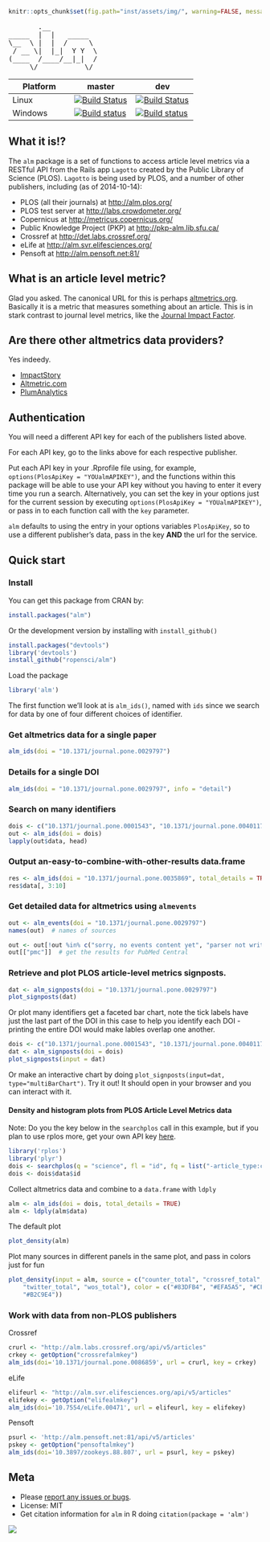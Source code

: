 ```r
knitr::opts_chunk$set(fig.path="inst/assets/img/", warning=FALSE, message=FALSE)
```

<pre>
       .__
_____  |  |   _____
\__  \ |  |  /     \
 / __ \|  |_|  Y Y  \
(____  /____/__|_|  /
     \/           \/
</pre>

|Platform|master|dev|
|----|----|----|
|Linux|[![Build Status](https://api.travis-ci.org/ropensci/alm.png?branch=master)](https://travis-ci.org/ropensci/alm?branch=master)|[![Build Status](https://api.travis-ci.org/ropensci/alm.png?branch=dev)](https://travis-ci.org/ropensci/alm?branch=dev)|
|Windows|[![Build status](https://ci.appveyor.com/api/projects/status/w7mrpr5owh9deepq/branch/master)](https://ci.appveyor.com/project/sckott/alm/branch/master)|[![Build status](https://ci.appveyor.com/api/projects/status/w7mrpr5owh9deepq/branch/dev)](https://ci.appveyor.com/project/sckott/alm/branch/dev)|

## What it is!?

The `alm` package is a set of functions to access article level metrics via a RESTful API from the Rails app `Lagotto` created by the Public Library of Science (PLOS). `Lagotto` is being used by PLOS, and a number of other publishers, including (as of 2014-10-14):

* PLOS (all their journals) at [http://alm.plos.org/]()
* PLOS test server at [http://labs.crowdometer.org/]()
* Copernicus at [http://metricus.copernicus.org/]()
* Public Knowledge Project (PKP) at [http://pkp-alm.lib.sfu.ca/]()
* Crossref at [http://det.labs.crossref.org/]()
* eLife at [http://alm.svr.elifesciences.org/]()
* Pensoft at [http://alm.pensoft.net:81/]()

## What is an article level metric?

Glad you asked. The canonical URL for this is perhaps [altmetrics.org](http://altmetrics.org/manifesto/). Basically it is a metric that measures something about an article. This is in stark contrast to journal level metrics, like the [Journal Impact Factor](http://www.wikiwand.com/en/Impact_factor).

## Are there other altmetrics data providers?

Yes indeedy.

+ [ImpactStory](http://impactstory.org/)
+ [Altmetric.com](http://altmetric.com/)
+ [PlumAnalytics](http://www.plumanalytics.com/)

## Authentication

You will need a different API key for each of the publishers listed above.

For each API key, go to the links above for each respective publisher.

Put each API key in your .Rprofile file using, for example, `options(PlosApiKey = "YOUalmAPIKEY")`, and the functions within this package will be able to use your API key without you having to enter it every time you run a search. Alternatively, you can set the key in your options just for the current session by executing `options(PlosApiKey = "YOUalmAPIKEY")`, or pass in to each function call with the `key` parameter.

`alm` defaults to using the entry in your options variables `PlosApiKey`, so to use a different publisher's data, pass in the key __AND__ the url for the service.

## Quick start

### Install

You can get this package from CRAN by:

```r
install.packages("alm")
```


Or the development version by installing with `install_github()`

```r
install.packages("devtools")
library('devtools')
install_github("ropensci/alm")
```

Load the package

```r
library('alm')
```

The first function we'll look at is `alm_ids()`, named with `ids` since we search for data by one of four different choices of identifier.

### Get altmetrics data for a single paper

```r
alm_ids(doi = "10.1371/journal.pone.0029797")
```

### Details for a single DOI


```r
alm_ids(doi = "10.1371/journal.pone.0029797", info = "detail")
```

### Search on many identifiers

```r
dois <- c("10.1371/journal.pone.0001543", "10.1371/journal.pone.0040117", "10.1371/journal.pone.0029797", "10.1371/journal.pone.0039395")
out <- alm_ids(doi = dois)
lapply(out$data, head)
```

### Output an-easy-to-combine-with-other-results data.frame

```r
res <- alm_ids(doi = "10.1371/journal.pone.0035869", total_details = TRUE)
res$data[, 3:10]
```

### Get detailed data for altmetrics using `almevents`

```r
out <- alm_events(doi = "10.1371/journal.pone.0029797")
names(out)  # names of sources
```

```r
out <- out[!out %in% c("sorry, no events content yet", "parser not written yet")]  # remove those with no data
out[["pmc"]]  # get the results for PubMed Central
```

### Retrieve and plot PLOS article-level metrics signposts.

```r
dat <- alm_signposts(doi = "10.1371/journal.pone.0029797")
plot_signposts(dat)
```

Or plot many identifiers get a faceted bar chart, note the tick labels have just the last part of the DOI in this case to help you identify each DOI - printing the entire DOI would make lables overlap one another.

```r
dois <- c("10.1371/journal.pone.0001543", "10.1371/journal.pone.0040117", "10.1371/journal.pone.0029797", "10.1371/journal.pone.0039395")
dat <- alm_signposts(doi = dois)
plot_signposts(input = dat)
```

Or make an interactive chart by doing `plot_signposts(input=dat, type="multiBarChart")`. Try it out! It should open in your browser and you can interact with it.

#### Density and histogram plots from PLOS Article Level Metrics data

Note: Do you the key below in the `searchplos` call in this example, but if you plan to use rplos more, get your own API key [here](http://api.plos.org/).

```r
library('rplos')
library('plyr')
dois <- searchplos(q = "science", fl = "id", fq = list("-article_type:correction", "cross_published_journal_key:PLoSONE", "doc_type:full", "publication_date:[2010-01-01T00:00:00Z TO 2010-12-31T23:59:59Z]"), limit = 50)
dois <- dois$data$id
```


Collect altmetrics data and combine to a `data.frame` with `ldply`


```r
alm <- alm_ids(doi = dois, total_details = TRUE)
alm <- ldply(alm$data)
```


The default plot


```r
plot_density(alm)
```


Plot many sources in different panels in the same plot, and pass in colors just for fun


```r
plot_density(input = alm, source = c("counter_total", "crossref_total",
    "twitter_total", "wos_total"), color = c("#83DFB4", "#EFA5A5", "#CFD470",
    "#B2C9E4"))
```

### Work with data from non-PLOS publishers

Crossref

```r
crurl <- "http://alm.labs.crossref.org/api/v5/articles"
crkey <- getOption("crossrefalmkey")
alm_ids(doi='10.1371/journal.pone.0086859', url = crurl, key = crkey)
```

eLife

```r
elifeurl <- "http://alm.svr.elifesciences.org/api/v5/articles"
elifekey <- getOption("elifealmkey")
alm_ids(doi='10.7554/eLife.00471', url = elifeurl, key = elifekey)
```

Pensoft

```r
psurl <- 'http://alm.pensoft.net:81/api/v5/articles'
pskey <- getOption("pensoftalmkey")
alm_ids(doi='10.3897/zookeys.88.807', url = psurl, key = pskey)
```

## Meta

* Please [report any issues or bugs](https://github.com/ropensci/alm/issues).
* License: MIT
* Get citation information for `alm` in R doing `citation(package = 'alm')`

[![](http://ropensci.org/public_images/github_footer.png)](http://ropensci.org)

